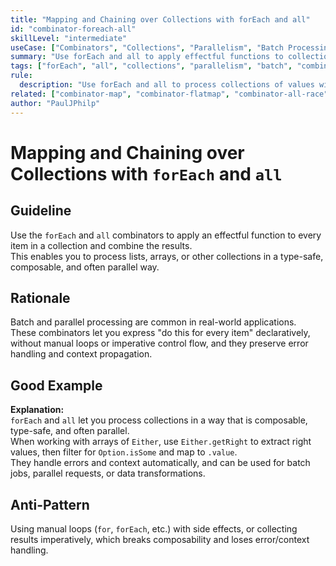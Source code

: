 ```yaml
---
title: "Mapping and Chaining over Collections with forEach and all"
id: "combinator-foreach-all"
skillLevel: "intermediate"
useCase: ["Combinators", "Collections", "Parallelism", "Batch Processing"]
summary: "Use forEach and all to apply effectful functions to collections and combine the results, enabling batch and parallel processing."
tags: ["forEach", "all", "collections", "parallelism", "batch", "combinator", "effect", "stream", "option", "either"]
rule:
  description: "Use forEach and all to process collections of values with effectful functions, collecting results in a type-safe and composable way."
related: ["combinator-map", "combinator-flatmap", "combinator-all-race"]
author: "PaulJPhilp"
---
```


# Mapping and Chaining over Collections with `forEach` and `all`

## Guideline

Use the `forEach` and `all` combinators to apply an effectful function to every item in a collection and combine the results.  
This enables you to process lists, arrays, or other collections in a type-safe, composable, and often parallel way.

## Rationale

Batch and parallel processing are common in real-world applications.  
These combinators let you express "do this for every item" declaratively, without manual loops or imperative control flow, and they preserve error handling and context propagation.

## Good Example

<Example path="./src/combinator-foreach-all.ts" />

**Explanation:**  
`forEach` and `all` let you process collections in a way that is composable, type-safe, and often parallel.  
When working with arrays of `Either`, use `Either.getRight` to extract right values, then filter for `Option.isSome` and map to `.value`.  
They handle errors and context automatically, and can be used for batch jobs, parallel requests, or data transformations.

## Anti-Pattern

Using manual loops (`for`, `forEach`, etc.) with side effects, or collecting results imperatively, which breaks composability and loses error/context handling.